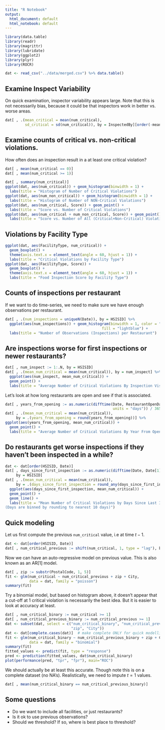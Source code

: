 ```yaml
---
title: "R Notebook"
output:
  html_document: default
  html_notebook: default
---
```



```r
library(data.table) 
library(readr)
library(magrittr)
library(lubridate)
library(ggplot2)
library(plyr)
library(ROCR)
```

```r
dat <- read_csv("../data/merged.csv") %>% data.table()
```


## Examine Inspect Variability 

On quick examination, inspector variability appears large. Note that this is 
not necessarily bias, because it could be that inspectors work in better vs. 
worse areas. 

```r
dat[ , .(mean_critical = mean(num_critical), 
         sd_critical = sd(num_critical)), by = InspectedBy][order(-mean_critical)]
```

## Examine counts of critical vs. non-critical violations. 

How often does an inspection result in a at least one critical violation? 

```r
dat[ , mean(num_critical == 0)]
dat[ , mean(num_critical >= 1)]
```

```r
dat[ , summary(num_critical)]
ggplot(dat, aes(num_critical)) + geom_histogram(binwidth = 1) + 
  labs(title = "Histogram of Number of Critical Violations") 
ggplot(dat, aes(num_non_critical)) + geom_histogram(binwidth = 1) + 
  labs(title = "Histogram of Number of NON-Critical Violations") 
ggplot(dat, aes(num_critical, Score)) + geom_point() + 
  labs(title = "Score vs. Number of Critical Violations")
ggplot(dat, aes(num_critical + num_non_critical, Score)) + geom_point() +
  labs(title = "Score vs. Number of All (Critical+Non-Critical) Violations")
```

## Violations by Facility Type 

```r
ggplot(dat, aes(FacilityType, num_critical)) + 
  geom_boxplot() + 
  theme(axis.text.x = element_text(angle = 60, hjust = 1)) + 
  labs(title = "Critical Violations by Facility Type")
ggplot(dat, aes(FacilityType, Score)) + 
  geom_boxplot() + 
  theme(axis.text.x = element_text(angle = 60, hjust = 1)) + 
  labs(title = "Food Inspection Score by Facility Type")
```

## Counts of inspections per restaurant

If we want to do time-series, we need to make sure we have enough observations
per restaurant. 

```r
dat[ , .(num_inspections = uniqueN(Date)), by = HSISID] %>% 
  ggplot(aes(num_inspections)) + geom_histogram(binwidth = 1, color = "black", 
                                            fill = "lightblue") + 
  labs(title = "Number of Observations (Inspections) per Restaurant")
```

## Are inspections worse for first inspections or newer restaurants? 

```r
dat[ , num_inspect := 1:.N, by = HSISID]
dat[ , .(mean_num_critical = mean(num_critical)), by = num_inspect] %>% 
  ggplot(aes(num_inspect, mean_num_critical)) +
  geom_point() + 
  labs(title = "Average Number of Critical Violations By Inspection Visit Number")
```

Let's look at how long restaurants are open and see if that is associated. 

```r
dat[ , years_from_opening := as.numeric(difftime(Date, RestaurantOpenDate, 
                                                 units = "days")) / 365]
dat[ , .(mean_num_critical = mean(num_critical)), 
     by = .(years_from_opening = round(years_from_opening))] %>% 
ggplot(aes(years_from_opening, mean_num_critical)) +
  geom_point() + 
  labs(title = "Average Number of Critical Violations By Year From Opening")
```

## Do restaurants get worse inspections if they haven't been inspected in a while? 

```r
dat <- dat[order(HSISID, Date)]
dat[ , days_since_first_inspection := as.numeric(difftime(Date, Date[1], units = "days")), 
     by = HSISID] 
dat[ , .(mean_num_critical = mean(num_critical)), 
     by = .(days_since_first_inspection = round_any(days_since_first_inspection, 10))] %>% 
  ggplot(aes(days_since_first_inspection, mean_num_critical)) + 
  geom_point() + 
  geom_line() + 
  labs(title = "Mean Number of Critical Violations by Days Since Last Inspection
(Days are binned by rounding to nearest 10 days)")
```

## Quick modeling 

Let us first compute the previous `num_critical` value, i.e at time $t-1$. 

```r
dat <- dat[order(HSISID, Date)]
dat[ , num_critical_previous := shift(num_critical, 1, type = "lag"), by = HSISID]
```

Now we can have an auto-regressive model on previous value. This is also 
known as an AR[1] model. 

```r
dat[ , zip := substr(PostalCode, 1, 5)]
fit <- glm(num_critical ~ num_critical_previous + zip + City, 
           data = dat, family = "poisson")
summary(fit)
```

Try a binomial model, but based on histogram above, it doesn't appear that 
a cut-off at 1 critical violation is necessarily the best idea. But it is easier
to look at accuracy at least. 

```r
dat[ , num_critical_binary := num_critical >= 1]
dat[ , num_critical_previous_binary := num_critical_previous >= 1]
dat <- subset(dat, select = c("num_critical_binary", "num_critical_previous_binary", 
                              "zip", "City"))
dat <- dat[complete.cases(dat)]  # make complete ONLY for quick modelling
fit <- glm(num_critical_binary ~ num_critical_previous_binary + zip + City, 
           data = dat, family = "binomial")
summary(fit)
fitted_values <- predict(fit, type = "response")
pred <- prediction(fitted_values, dat$num_critical_binary)
plot(performance(pred, "tpr", "fpr"), main="ROC")
```

We should actually be at least this accurate. Though note this is on a 
complete dataset (no NA's). Realistically, we need to impute $t = 1$ values. 

```r
dat[ , mean(num_critical_binary == num_critical_previous_binary)]
```

## Some questions

- Do we want to include all facilities, or just restaurants? 
- Is it ok to use previous observations? 
- Should we threshold? If so, where is best place to threshold? 
